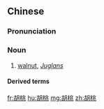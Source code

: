 ==Chinese==
{{zh-forms}}

===Pronunciation===
{{zh-pron
|m=hútáo
|mn=ô͘-thô
|cat=n
}}

===Noun===
{{zh-noun}}

# [[w:walnut|walnut]], ''[[Juglans]]''

====Derived terms====
{{zh-der|澳洲胡桃|胡桃仁|胡桃肉}}

[[fr:胡桃]]
[[hu:胡桃]]
[[mg:胡桃]]
[[zh:胡桃]]